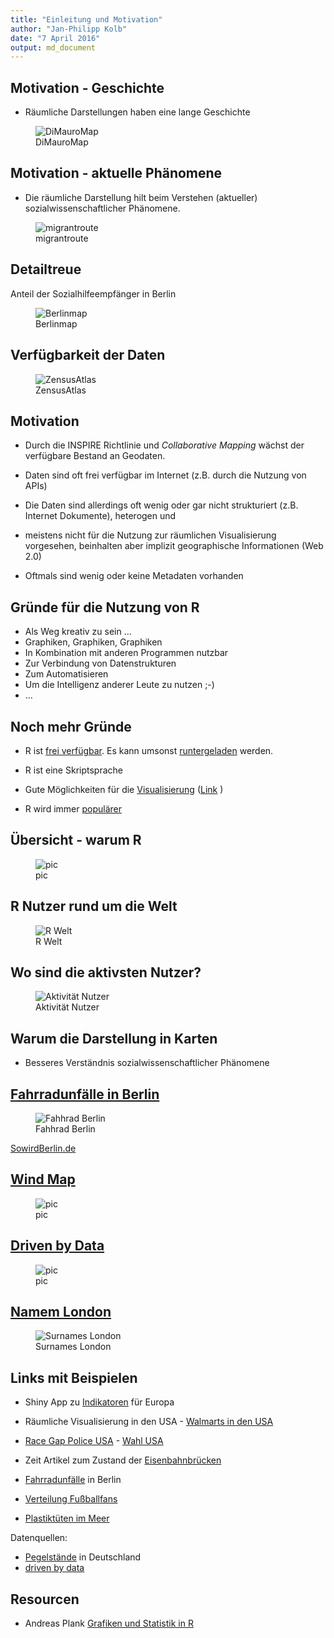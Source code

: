 ```yaml
---
title: "Einleitung und Motivation"
author: "Jan-Philipp Kolb"
date: "7 April 2016"
output: md_document
---
```


## Motivation - Geschichte

- Räumliche Darstellungen haben eine lange Geschichte

![DiMauroMap](https://raw.githubusercontent.com/Japhilko/GeoData/master/data/figure/FraMauroDetailedMap.jpeg.jpg)

## Motivation - aktuelle Phänomene

- Die räumliche Darstellung hilt beim Verstehen (aktueller) sozialwissenschaftlicher Phänomene.


![migrantroute](https://camo.githubusercontent.com/5cb1ec9daa4eac2f5ecfd2a6af1de67d8536bd2b/687474703a2f2f69636865662e626263692e636f2e756b2f6e6577732f3632342f63707370726f6470622f333246362f70726f64756374696f6e2f5f38353136343033315f6d696772616e745f6a6f75726e6579735f7475726b65795f746f5f6765726d616e795f3632342e706e67)

## Detailtreue

Anteil der Sozialhilfeempfänger in Berlin 

![Berlinmap](https://camo.githubusercontent.com/112bcb5d023a4bb5abfb4a3fedc8ec6f510fd4e0/687474703a2f2f7777772e74616765737370696567656c2e64652f696d616765732f736f7a69616c68696c6665656d706661656e6765722f313438373333362f352d666f726d617431312e6a7067)


## Verfügbarkeit der Daten

![ZensusAtlas](https://raw.githubusercontent.com/Japhilko/GeoData/master/data/figure/Zensus_Mannheim2.png)


## Motivation

- Durch die INSPIRE Richtlinie und *Collaborative Mapping* wächst der verfügbare Bestand an Geodaten.


- Daten sind oft frei verfügbar im Internet (z.B. durch die Nutzung von APIs)
- Die Daten sind allerdings oft wenig oder gar nicht strukturiert (z.B. Internet Dokumente), heterogen und
- meistens nicht für die Nutzung zur räumlichen Visualisierung vorgesehen, beinhalten aber implizit  geographische Informationen (Web 2.0)
- Oftmals sind wenig oder keine Metadaten vorhanden

## Gründe für die Nutzung von R

- Als Weg kreativ zu sein ...
- Graphiken, Graphiken, Graphiken
- In Kombination mit anderen Programmen nutzbar
- Zur Verbindung von Datenstrukturen
- Zum Automatisieren
- Um die Intelligenz anderer Leute zu nutzen ;-)
- ...


## Noch mehr Gründe

- R ist [frei verfügbar](http://www.inside-r.org/why-use-r). Es kann umsonst [runtergeladen](http://mirrors.softliste.de/cran/) werden.

- R ist eine Skriptsprache 
- Gute Möglichkeiten für die [Visualisierung](http://research.stowers-institute.org/efg/R/) ([Link](http://www.sr.bham.ac.uk/~ajrs/R/r-gallery.html) )

- R wird immer [populärer](https://twitter.com/josiahjdavis/status/559778930476220418)

## Übersicht - warum R

![pic](http://d287f0h5fel5hu.cloudfront.net/blog/wp-content/uploads/2013/06/bar-learn-r-img11.png)

## R Nutzer rund um die Welt

![R Welt](http://revolution-computing.typepad.com/.a/6a010534b1db25970b0191035099d8970c-pi)

## Wo sind die aktivsten Nutzer?

![Aktivität Nutzer](http://spatial.ly/wp-content/uploads/2013/06/r_activity.png)

## Warum die Darstellung in Karten

- Besseres Verständnis sozialwissenschaftlicher Phänomene

## [Fahrradunfälle in Berlin](http://michael-hoerz.de/maps/berlin-bike/)

![Fahhrad Berlin](https://asset0.torial.com/system/portfolio_item_images/production/2014/07/21/m5we1vmq6_preview_image_9678.jpg)

[SowirdBerlin.de](http://www.sowirdberlin.de/)


## [Wind Map](http://hint.fm/wind/)

![pic](http://www.flowjustflow.com/wp-content/gallery/hint-fm/high-res-3600.jpg)


## [Driven by Data](www.driven-by-data.net/)

![pic](http://driven-by-data.net/images/working-women-full.png)


## [Namem London](http://names.mappinglondon.co.uk/)

![Surnames London](http://mappinglondon.co.uk/wp-content/uploads/2011/11/surnames1.png)


## Links mit Beispielen

- Shiny App zu [Indikatoren](https://japhilko.shinyapps.io/Choropleths/) für Europa

- Räumliche Visualisierung in den USA - [Walmarts in den USA](https://rpubs.com/Radcliffe/walmart)
- [Race Gap Police USA](http://www.nytimes.com/interactive/2014/09/03/us/the-race-gap-in-americas-police-departments.html?_r=0) - [Wahl USA](http://fivethirtyeight.com/)

- Zeit Artikel zum Zustand der [Eisenbahnbrücken](http://detektor.fm/digital/datenjournalismus-interaktive-karte-zeigt-marode-deutsche-bahn-bruecken) 

- [Fahrradunfälle](http://michael-hoerz.de/maps/berlin-bike/) in Berlin

- [Verteilung Fußballfans](http://interaktiv.morgenpost.de/beta-fussballkarte/#7/51.258/10.756)


- [Plastiktüten im Meer](http://news.nationalgeographic.com/news/2014/07/140715-ocean-plastic-debris-trash-pacific-garbage-patch/)


Datenquellen: 

- [Pegelstände](https://www.pegelonline.wsv.de/gast/start) in Deutschland
- [driven by data](http://driven-by-data.net/)

## Resourcen

- Andreas Plank [Grafiken und Statistik in R](http://www.chironomidaeproject.com/fileadmin/downloads/Formeln_in_R.pdf)

